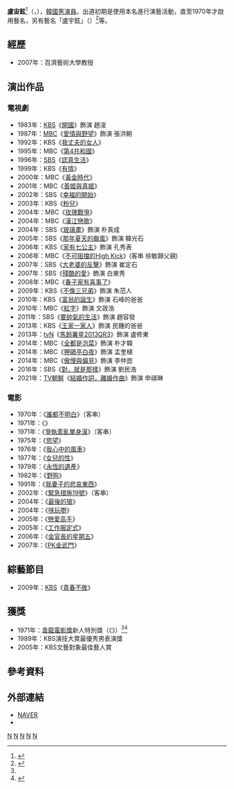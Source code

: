 {{藝人
|姓名 = 盧宙鉉
|類型 = 男演員
|圖片 =
|圖片尺寸 = 
|圖片簡介 = 
|本名 = 盧運永（{{lang|ko|노운영}}）<ref>{{cite news|url=https://newslibrary.naver.com/viewer/index.nhn?articleId=1971020300329204019&editNo=2&printCount=1&publishDate=1971-02-03&officeId=00032&pageNo=4&printNo=7795&publishType=00020|title=大完結篇 미워도다시한번|publisher=[[京鄉新聞|京鄉新聞]]|date=1971-02-03|accessdate=2021-07-24|archive-date=2021-07-24|archive-url=https://web.archive.org/web/20210724170137/https://newslibrary.naver.com/viewer/index.nhn?articleId=1971020300329204019&editNo=2&printCount=1&publishDate=1971-02-03&officeId=00032&pageNo=4&printNo=7795&publishType=00020|dead-url=no}}</ref>
|外文名 = 노주현
|外文 = ko
|羅馬拼音 = No Ju Hyeon
|英文名 =
|暱稱 =
|其他藝名 = 
|國籍 = {{KOR}}
|出生日期 = {{birth_date_and_age|1946|8|19}}
|出生地點 = {{KOR}}[[首爾特別市|首爾特別市]]
|宗教信仰 = 
|語言 = [[韓語|韓語]]
|職業 = [[演員|演員]]
|教育程度 = [[漢陽大學|漢陽大學]]演劇映畫系
|出道地點 = 
|出道作 = 
|出道日期 = 1968年
|代表作 = 
|活躍年代 =
|唱片公司 = 
|經紀公司 = Hicc Media
|相關團體 = 
|網站 = 
|bluedragonfilmawards = {{Awards|新人特別賞|1971年|《{{lk|即使恨也要再愛一次大完結篇|미워도 다시 한번 4}}》}}
}}

'''盧宙鉉'''<ref>{{cite news|url=https://newslibrary.naver.com/viewer/index.nhn?articleId=1982051000329212012&editNo=2&printCount=1&publishDate=1982-05-10&officeId=00032&pageNo=12&printNo=11264&publishType=00020|title=MBC·KBS,韓美修交百周(한미수교백주) 특집 드라머「實錄(실록) 韓美(한미) 1백년」·「脈土(맥토)」放映(방영)|publisher=京鄉新聞|date=1982-05-10|accessdate=2021-02-25}}</ref>（{{lang-ko|노주현}}，{{bd|1946年|8月19日}}），[[韓國|韓國]][[男演員|男演員]]。出道初期是使用本名進行演藝活動，直至1970年才啟用藝名，另有藝名「盧宇鉉」（{{lang|ko|노우현}}）<ref name="NWH">{{cite news|url=https://newslibrary.naver.com/viewer/index.nhn?articleId=1971030800209206011&editNo=2&printCount=1&publishDate=1971-03-08&officeId=00020&pageNo=6&printNo=15204&publishType=00020|title=最優秀作品賞에「옥합을 깨뜨릴때」 青龍映畵賞 施賞式|publisher=[[東亞日報|東亞日報]]|date=1971-03-08|accessdate=2021-07-24|archive-date=2021-07-24|archive-url=https://web.archive.org/web/20210724170139/https://newslibrary.naver.com/viewer/index.nhn?articleId=1971030800209206011&editNo=2&printCount=1&publishDate=1971-03-08&officeId=00020&pageNo=6&printNo=15204&publishType=00020|dead-url=no}}</ref>等。

== 經歷 ==
*2007年：百濟藝術大學教授
== 演出作品 ==
=== 電視劇 ===
*1983年：[[韓國放送公社|KBS]]《[[開國_(電視劇)|開國]]》飾演 趙浚
*1987年：[[文化廣播_(韓國)|MBC]]《[[愛情與野望#1987年|愛情與野望]]》飾演 張洪朝
*1992年：KBS《[[我丈夫的女人|我丈夫的女人]]》
*1995年：MBC《[[第4共和國|第4共和國]]》
*1996年：[[SBS_(韓國)|SBS]]《[[認真生活|認真生活]]》
*1999年：KBS《[[有情_(電視劇)|有情]]》
*2000年：MBC《[[黃金時代_(電視劇)|黃金時代]]》
*2001年：MBC《[[善姬與真姬|善姬與真姬]]》
*2002年：SBS《[[幸福的開始|幸福的開始]]》
*2003年：KBS《[[粉兒_(電視劇)|粉兒]]》
*2004年：MBC《[[玫瑰戰爭_(電視劇)|玫瑰戰爭]]》
*2004年：MBC《[[漢江戀歌|漢江戀歌]]》
*2004年：SBS《[[玻璃畫_(電視劇)|玻璃畫]]》飾演 朴真成
*2005年：SBS《[[那年夏天的颱風|那年夏天的颱風]]》飾演 韓光石
*2006年：KBS《[[家有七公主|家有七公主]]》飾演 孔秀表
*2006年：MBC《[[不可阻擋的High_Kick|不可阻擋的High Kick]]》(客串 徐敏靜父親)
*2007年：SBS《[[大老婆的反擊|大老婆的反擊]]》飾演 崔定石
*2007年：SBS《[[殘酷的愛|殘酷的愛]]》飾演 白東秀
*2008年：MBC《[[春子家有喜事了|春子家有喜事了]]》
*2009年：KBS《[[不像三兄弟|不像三兄弟]]》飾演 朱范人
*2010年：KBS《[[富翁的誕生|富翁的誕生]]》飾演 石峰的爸爸
*2010年：MBC《[[紅字|紅字]]》飾演 文政浩
*2011年：SBS《[[要帥氣的生活|要帥氣的生活]]》飾演 趙容發
*2013年：KBS《[[王家一家人|王家一家人]]》飾演 民鍾的爸爸
*2013年：[[tvN|tvN]]《[[馬鈴薯星2013QR3|馬鈴薯星2013QR3]]》飾演 盧修東
*2014年：MBC《[[全都是泡菜|全都是泡菜]]》飾演 朴才韓
*2014年：MBC《[[狎鷗亭白夜|狎鷗亭白夜]]》飾演 孟奎植
*2014年：MBC《[[傲慢與偏見_(韓國電視劇)|傲慢與偏見]]》飾演 李仲崑
*2016年：SBS《[[對，就是那樣|對，就是那樣]]》飾演 劉民浩
*2021年：[[TV朝鮮|TV朝鮮]]《[[結婚作詞，離婚作曲|結婚作詞，離婚作曲]]》飾演 申祺琳

=== 電影 ===
*1970年：《[[誰都不明白|誰都不明白]]》（客串）
*1971年：《{{lk|即使恨也要再愛一次大完結篇|미워도 다시 한번 4}}》
*1971年：《[[爭執紊亂單身漢|爭執紊亂單身漢]]》（客串）
*1975年：《[[慾望_(電影)|慾望]]》
*1976年：《[[我心中的風車|我心中的風車]]》
*1977年：《[[女兒的性|女兒的性]]》
*1979年：《[[永恆的遺產|永恆的遺產]]》
*1982年：《[[野狗_(電影)|野狗]]》
*1991年：《[[我妻子的悲哀東西|我妻子的悲哀東西]]》
*2002年：《[[緊急措施19號|緊急措施19號]]》（客串）
*2004年：《[[最後的狼|最後的狼]]》
*2004年：《[[咪玩嘢|咪玩嘢]]》
*2005年：《[[戀愛高手|戀愛高手]]》
*2005年：《[[工作服定式|工作服定式]]》
*2006年：《[[金官長的星期五|金官長的星期五]]》
*2007年：《[[PK金武門|PK金武門]]》
== 綜藝節目 ==
*2009年：[[韓國放送公社|KBS]]《[[青春不敗|青春不敗]]》
== 獲獎 ==
*1971年：[[青龍電影獎|青龍電影獎]]新人特別獎（《{{lk|即使恨也要再愛一次大完結篇|미워도 다시 한번 4}}》）<ref name="NWH" /><ref>{{cite news|url=https://newslibrary.naver.com/viewer/index.nhn?articleId=1971030700239101008&editNo=1&printCount=1&publishDate=1971-03-07&officeId=00023&pageNo=1&printNo=15354&publishType=00010|title=最優秀劇作品演賞에 「옥합을 깨뜨릴때」|publisher=[[朝鮮日報|朝鮮日報]]|date=1971-03-07|accessdate=2021-07-24|archive-date=2021-04-20|archive-url=https://web.archive.org/web/20210420183449/https://newslibrary.naver.com/viewer/index.nhn?articleId=1971030700239101008&editNo=1&printCount=1&publishDate=1971-03-07&officeId=00023&pageNo=1&printNo=15354&publishType=00010|dead-url=no}}</ref>
*1989年：KBS演技大賞最優秀男表演獎
*2005年：KBS文藝對象最佳藝人賞

== 參考資料 ==
{{reflist}}

== 外部連結 ==
*[http://people.search.naver.com/search.naver?where=nexearch&sm=tab_ppn&query=%EB%85%B8%EC%A3%BC%ED%98%84&os=96021&ie=utf8&key=PeopleService NAVER] {{Wayback|url=http://people.search.naver.com/search.naver?where=nexearch&sm=tab_ppn&query=%EB%85%B8%EC%A3%BC%ED%98%84&os=96021&ie=utf8&key=PeopleService |date=20140808191419 }}{{ko}}
*{{KMDb person|00003999}}

{{青龍電影獎最佳男新人}}

[[Category:韓國電視演員|N]]
[[Category:韓國電影演員|N]]
[[Category:漢陽大學校友|N]]
[[Category:首爾特別市出身人物|N]]
[[Category:盧姓|N]]